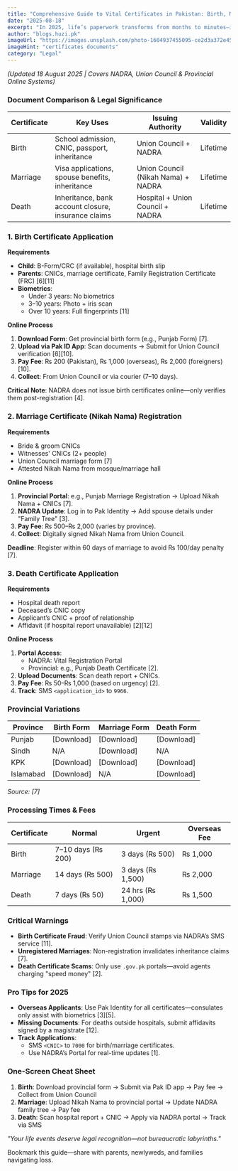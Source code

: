```yaml
---
title: "Comprehensive Guide to Vital Certificates in Pakistan: Birth, Marriage & Death (2025)"
date: "2025-08-18"
excerpt: "In 2025, life’s paperwork transforms from months to minutes—if you master the digital portals."
author: "blogs.huzi.pk"
imageUrl: "https://images.unsplash.com/photo-1604937455095-ce2d3a372e45?q=80&w=600&h=400&auto=format&fit=crop"
imageHint: "certificates documents"
category: "Legal"
---
```


*(Updated 18 August 2025 | Covers NADRA, Union Council & Provincial Online Systems)*

### Document Comparison & Legal Significance

| Certificate | Key Uses                                           | Issuing Authority                | Validity |
|-------------|----------------------------------------------------|----------------------------------|----------|
| Birth       | School admission, CNIC, passport, inheritance      | Union Council + NADRA            | Lifetime |
| Marriage    | Visa applications, spouse benefits, inheritance    | Union Council (Nikah Nama) + NADRA | Lifetime |
| Death       | Inheritance, bank account closure, insurance claims | Hospital + Union Council + NADRA | Lifetime |

### 1. Birth Certificate Application

**Requirements**

-   **Child**: B-Form/CRC (if available), hospital birth slip
-   **Parents**: CNICs, marriage certificate, Family Registration Certificate (FRC) [6][11]
-   **Biometrics**:
    -   Under 3 years: No biometrics
    -   3–10 years: Photo + iris scan
    -   Over 10 years: Full fingerprints [11]

**Online Process**

1.  **Download Form**: Get provincial birth form (e.g., Punjab Form) [7].
2.  **Upload via Pak ID App**: Scan documents → Submit for Union Council verification [6][10].
3.  **Pay Fee**: ₨ 200 (Pakistan), ₨ 1,000 (overseas), ₨ 2,000 (foreigners) [10].
4.  **Collect**: From Union Council or via courier (7–10 days).

**Critical Note**: NADRA does not issue birth certificates online—only verifies them post-registration [4].

### 2. Marriage Certificate (Nikah Nama) Registration

**Requirements**

-   Bride & groom CNICs
-   Witnesses' CNICs (2+ people)
-   Union Council marriage form [7]
-   Attested Nikah Nama from mosque/marriage hall

**Online Process**

1.  **Provincial Portal**: e.g., Punjab Marriage Registration → Upload Nikah Nama + CNICs [7].
2.  **NADRA Update**: Log in to Pak Identity → Add spouse details under "Family Tree" [3].
3.  **Pay Fee**: ₨ 500–₨ 2,000 (varies by province).
4.  **Collect**: Digitally signed Nikah Nama from Union Council.

**Deadline**: Register within 60 days of marriage to avoid ₨ 100/day penalty [7].

### 3. Death Certificate Application

**Requirements**

-   Hospital death report
-   Deceased’s CNIC copy
-   Applicant’s CNIC + proof of relationship
-   Affidavit (if hospital report unavailable) [2][12]

**Online Process**

1.  **Portal Access**:
    -   NADRA: Vital Registration Portal
    -   Provincial: e.g., Punjab Death Certificate [2].
2.  **Upload Documents**: Scan death report + CNICs.
3.  **Pay Fee**: ₨ 50–₨ 1,000 (based on urgency) [2].
4.  **Track**: SMS `<application_id>` to `9966`.

### Provincial Variations

| Province   | Birth Form  | Marriage Form | Death Form  |
|------------|-------------|---------------|-------------|
| Punjab     | [Download]  | [Download]    | [Download]  |
| Sindh      | N/A         | [Download]    | N/A         |
| KPK        | [Download]  | [Download]    | [Download]  |
| Islamabad  | [Download]  | N/A           | [Download]  |
*Source: [7]*

### Processing Times & Fees

| Certificate | Normal             | Urgent           | Overseas Fee |
|-------------|--------------------|------------------|--------------|
| Birth       | 7–10 days (₨ 200)  | 3 days (₨ 500)   | ₨ 1,000      |
| Marriage    | 14 days (₨ 500)    | 3 days (₨ 1,500) | ₨ 2,000      |
| Death       | 7 days (₨ 50)      | 24 hrs (₨ 1,000) | ₨ 1,500      |

### Critical Warnings

-   **Birth Certificate Fraud**: Verify Union Council stamps via NADRA’s SMS service [11].
-   **Unregistered Marriages**: Non-registration invalidates inheritance claims [7].
-   **Death Certificate Scams**: Only use `.gov.pk` portals—avoid agents charging "speed money" [2].

### Pro Tips for 2025

-   **Overseas Applicants**: Use Pak Identity for all certificates—consulates only assist with biometrics [3][5].
-   **Missing Documents**: For deaths outside hospitals, submit affidavits signed by a magistrate [12].
-   **Track Applications**:
    -   SMS `<CNIC>` to `7000` for birth/marriage certificates.
    -   Use NADRA’s Portal for real-time updates [1].

### One-Screen Cheat Sheet

1.  **Birth**: Download provincial form → Submit via Pak ID app → Pay fee → Collect from Union Council
2.  **Marriage**: Upload Nikah Nama to provincial portal → Update NADRA family tree → Pay fee
3.  **Death**: Scan hospital report + CNIC → Apply via NADRA portal → Track via SMS

*"Your life events deserve legal recognition—not bureaucratic labyrinths."*

Bookmark this guide—share with parents, newlyweds, and families navigating loss.
